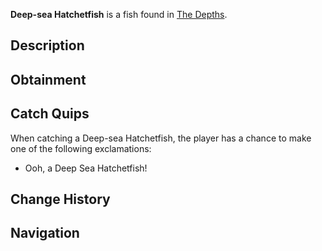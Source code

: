 {{FishInfobox
|image          = Deep-sea Hatchetfish.png
|rarity         = Common
|sea            = First Sea
|location       = [[The Depths]]
|sublocation    = 
|sources        = Fishing Rod
|radar_location = 
|xp             = 20
|weather        = 
|time           = Night
|season         = 
|bait           = Seaweed
|base_weight    = 3.5
|base_value     = 35
|weight_range   = 3
|base_chance    = 100
|base_resil     = 90
}}
'''Deep-sea Hatchetfish''' is a {{Rarity|Common}} fish found in [[The Depths]].

== Description ==
{{Description|A small, silvery fish with sharp edges and glowing organs, resembling a metallic hatchet.|Bestiary Entry}}

== Obtainment ==
{{Description|Dwells during the Night, near steep underwater cliffs.|Bestiary Hint}}
{{Fish Availability|
The Depths
The Depths/Absolute Darkness
|top_rods      = 
Leviathan's Fang Rod\264781.13\132509.03;
Trident Rod\256002.15\164849.16;
Free Spirit Rod\253379.07\164647.24;
No-Life Rod\249642.58\236769.67;
Azure Of Lagoon\239265.07\163443;
Flimsy Rod\205475.01\180288.98;
Training Rod\230987.36\213510.35;
Magnet Rod\168134.12\148178.58;
Fast Rod\237977.99\237977.99;
Seraphic Rod\235837.58\235837.58;
Tempest Rod\233312.79\227527.58;
Rapid Rod\224021.01\223842.74;
Challenger's Rod\226977.89\215865.09;
Depthseeker Rod\225387.48\184117.77;
Ethereal Prism Rod\225156.65\12241.28;
Verdant Shear Rod\223169.04\201805.11;
Rod Of The Forgotten Fang\222802.59\215352.87;
Blazebringer Rod\222664.25\190060.59;
Rod Of The Depths\221735.28\196191.58;
Zeus Rod\221581.65\201287.66;
Rod Of The Exalted One\218904.74\142633.69;
Avalanche Rod\213892.67\165536.64;
Volcanic Rod\211042.21\152882.66;
Steady Rod\113986.39\71454.44
|recommended   = Trident Rod
}}

== Catch Quips ==
When catching a Deep-sea Hatchetfish, the player has a chance to make one of the following exclamations:
* Ooh, a Deep Sea Hatchetfish!

== Change History ==
{{Change History|{{subst:Current Version}}}}

== Navigation ==
{{Fish Navbox|The Depths}}